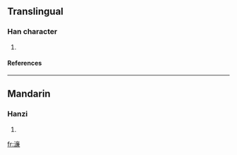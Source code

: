 ==Translingual==
===Han character===
{{Han char|rn=85|rad=水|as=13|sn=16|four=|canj=水卜廿金 (EYTC)}}
# {{defn|Han|sort=水13}}
====References====
{{Han ref|kx=0655.201|hdz=31764.031|uh=6FD3|ud=28627}}

----
==Mandarin==
===Hanzi===
{{cmn-hanzi|pin=[[lián]] (lian2)|wg=lien<sup>2</sup>}}
# {{defn|Mandarin}}

[[fr:濓]]
